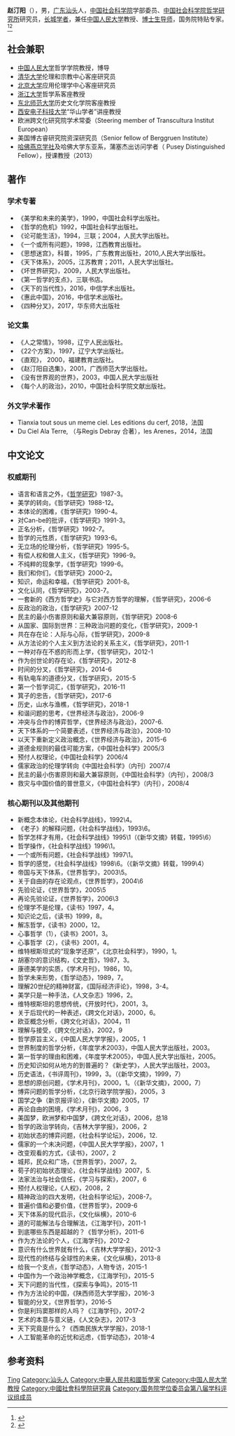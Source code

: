 '''赵汀阳'''（{{bd|1961年|}}），男，[[广东|广东]][[汕头|汕头]]人，[[中国社会科学院|中国社会科学院]]学部委员、[[中国社会科学院哲学研究所|中国社会科学院哲学研究所]]研究员，[[长城学者|长城学者]]，兼任[[中国人民大学|中国人民大学]]教授、[[博士生导师|博士生导师]]，国务院特贴专家。<ref>{{Cite web|title=赵汀阳|url=http://www.cssn.cn/zhx/zx_zrzl/201507/t20150715_2080759.shtml|accessdate=2019-06-14|work=中国社会科学网}}</ref><ref>{{Cite web|title=赵汀阳（研究员，中国社会科学院学部委员）|url=http://philosophy.cssn.cn/yjry/zgjzc/201812/t20181207_4789585.shtml|accessdate=2019-06-14|work=中国社会科学院哲学研究所|archive-date=2021-10-22|archive-url=https://web.archive.org/web/20211022014733/http://philosophy.cssn.cn/yjry/zgjzc/201812/t20181207_4789585.shtml|dead-url=no}}</ref>

== 社会兼职 ==
* [[中国人民大学|中国人民大学]]哲学学院教授，博导
* [[清华大学|清华大学]]伦理和宗教中心客座研究员
* [[北京大学|北京大学]]应用伦理学中心客座研究员
* [[浙江大学|浙江大学]]哲学系客座教授
* [[东北师范大学|东北师范大学]]历史文化学院客座教授
* [[西安电子科技大学|西安电子科技大学]]“华山学者”讲座教授
* 欧洲跨文化研究院学术常委（Steering member of Transcultura Institut European）
* 美国博古睿研究院资深研究员（Senior fellow of Berggruen Institute）
* [[哈佛燕京学社|哈佛燕京学社]]及哈佛大学东亚系，蒲塞杰出访问学者（ Pusey Distinguished Fellow），授课教授（2013）

== 著作 ==
===学术专著===
*《美学和未来的美学》，1990，中国社会科学出版社。
*《哲学的危机》1992，中国社会科学出版社。
*《论可能生活》，1994，三联；2004，人民大学出版社。
*《一个或所有问题》，1998，江西教育出版社。
*《思想迷宫》，科普，1995，广东教育出版社，2010,人民大学出版社。
*《天下体系》，2005，江苏教育；2011，人民大学出版社。
*《坏世界研究》，2009，人民大学出版社。
*《第一哲学的支点》，三联书店。
*《天下的当代性》，2016，中信学术出版社。
*《惠此中国》，2016，中信学术出版社。
*《四种分叉》，2017，华东师大出版社
===论文集===
*《人之常情》，1998，辽宁人民出版社。
*《22个方案》，1997，辽宁大学出版社。
*《直观》， 2000，福建教育出版社。
*《赵汀阳自选集》，2001，广西师范大学出版社。
*《没有世界观的世界》，2003，中国人民大学出版社
*《每个人的政治》，2010，中国社会科学院文献出版社。
===外文学术著作===
*Tianxia tout sous un meme ciel. Les editions du cerf, 2018，法国
*Du Ciel Ala Terre, （与Regis Debray 合著），les Arenes，2014，法国
==中文论文==
===权威期刊===
*语言和语言之外，《[[哲学研究_(刊物)|哲学研究]]》1987-3。
*美学的转向，《哲学研究》1988-12。
*本体论的困难，《哲学研究》1990-4。
*对Can-be的批评，《哲学研究》1991-3。
*正名分析，《哲学研究》1992-7。
*哲学的元性质，《哲学研究》1993-6。
*无立场的伦理分析，《哲学研究》1995-5。
*有偿人权和做人主义，《哲学研究》1996-9。
*不纯粹的现象学，《哲学研究》1999-6。
*我们和你们，《哲学研究》2000-2。
*知识，命运和幸福，《哲学研究》2001-8。
*文化认同，《哲学研究》，2003-7。
*一套新的《西方哲学史》与它对西方哲学的理解，《哲学研究》，2006-6
*反政治的政治，《哲学研究》2007-12
*民主的最小伤害原则和最大兼容原则，《哲学研究》2008-6
*从国家、国际到世界：三种政治问题的变化，《哲学研究》，2009-1
*共在存在论：人际与心际，《哲学研究》，2009-8
*从方法论的个人主义到方法论的关系主义，《哲学研究》，2011-1
*一种对存在不惑的形而上学，《哲学研究》，2012-1
*作为创世论的存在论，《哲学研究》，2012-8
*时间的分叉，《哲学研究》，2014-6
*有轨电车的道德分叉，《哲学研究》，2015-5
*第一个哲学词汇，《哲学研究》，2016-11
*箕子的忠告，《哲学研究》，2017-6
*历史，山水与渔樵，《哲学研究》，2018-1
*和谐问题的思考，《世界经济与政治》，2006-9
*冲突与合作的博弈哲学，《世界经济与政治》，2007-6.
*天下体系的一个简要表述，《世界经济与政治》，2008-10
*以天下重新定义政治概念，《世界经济与政治》，2015-6
*道德金规则的最佳可能方案，《中国社会科学》2005/3
*预付人权理论，《中国社会科学》2006/4
*儒家政治的伦理学转向《中国社会科学》（内刊）2007/4
*民主的最小伤害原则和最大兼容原则，《中国社会科学》（内刊），2008/3 
*救灾与中国价值的普世意义，《中国社会科学》（内刊），2008/4

===核心期刊以及其他期刊===
*新概念本体论，《社会科学战线》，1992\4。
*《老子》的解释问题，《社会科学战线》，1993\6。
*哲学怎样才有用，《社会科学战线》1995\1（《新华文摘》转载，1995\6）
*哲学操作，《社会科学战线》1996\1。
*一个或所有问题，《社会科学战线》1997\1。
*哲学的感觉，《社会科学战线》1998\6。（《新华文摘》转载，1999\4）
*帝国与天下体系，《世界哲学》，2003\5。
*关于自由的存在论观点，《世界哲学》，2004\6
*先验论证，《世界哲学》，2005\5
*再论先验论证，《世界哲学》，2006\3
*伦理学不是伦理，《读书》1997，4。
*知识论之后，《读书》1999，8。
*解冻哲学，《读书》2000，12。
*心事哲学（1），《读书》2001，3。
*心事哲学（2），《读书》2001，4。
*维特根斯坦式的“现象学还原”，《北京社会科学》，1990，1。
*胡塞尔的意识结构，《文史哲》，1987，3。
*康德美学的实质，《学术月刊》，1986，10。
*哲学未来形势，《哲学动态》，1989，7。
*理解20世纪的精神财富，《国际经济评论》，1998，3-4。
*美学只是一种手法，《人文杂志》1996，2。
*维特根斯坦的思想传统，《开放时代》，2001，3。
*关于后现代的一种表述，《跨文化对话》，2000，6。
*欧亚概念分析，《跨文化对话》，2004，11
*理解与接受，《跨文化对话》，2002，9
*哲学原旨主义，《中国人民大学学报》，2005，1
*世界制度的哲学分析，《年度学术2003》，中国人民大学出版社，2003。
*第一哲学的理由和困难，《年度学术2005》，中国人民大学出版社，2005。
*历史知识如何从地方的到普遍的？《新史学》，人民大学出版社，2003。
*历史语法，《书评周刊》，1999，3。（《新华文摘》，1999，7）
*思想的原创问题，《学术月刊》，2000，1。（《新华文摘》，2000，7）
*博弈问题的哲学分析，《北京行政学院学报》，2005，3
*国学之争（新京报评论），《新华文摘》2005，17
*再论自由的困境，《学术月刊》，2006，3
*美国梦，欧洲梦和中国梦，《跨文化对话》，2006，总18
*哲学的政治学转向，《吉林大学学报》，2006，2
*初始状态的博弈问题，《社会科学论坛》，2006，12.
*儒家的一个未决问题，《中国人民大学学报》，2007，1
*改变观看的方式，《读书》，2007，2
*城邦，民众和广场，《世界哲学》，2007，2。
*荀子的初始状态理论，《社会科学战线》2007，5.
*法家法治与社会信任，《学习与探索》，2007，6
*预付人权理论，《人权》，2008，2
*精神政治的四大发明，《社会科学论坛》，2008-7。
*普遍价值和必要价值，《世界哲学》，2009-6
*天下体系的现代启示，《文化纵横》，2010-6	
*道的可能解法与合理解法，《江海学刊》，2011-1
*到底哪些东西是超越的？《哲学分析》，2011-6
*作为方法论的个人，《江海学刊》，2012-2
*意识有什么世界就有什么，《吉林大学学报》，2012-3
*现代性的终结与全球性的未来，《文化纵横》，2013-8
*给我一个支点，《哲学动态》，人物专访，2015-1
*中国作为一个政治神学概念，《江海学刊》，2015-5
*天下问题的当代性，《探索与争鸣》，2015-11
*作为方法论的中国，《陕西师范大学学报》，2016-3
*智能的分叉，《世界哲学》，2016-5
*你是利玛窦那样的人吗？《江海学刊》，2017-2
*艺术的本意与意义链，《人文杂志》，2017-3
*天下究竟是什么？《西南民族大学学报》，2018-1
*人工智能革命的近忧和远虑，《哲学动态》，2018-4

== 参考资料 ==
{{reflist}}

{{中国社会科学院学部委员}}
{{国务院学位委员会第八届学科评议组/哲学}}

{{Authority control}}
{{DEFAULTSORT:Zhao赵}}
[[Category:赵姓|Ting]]
[[Category:汕头人|Category:汕头人]]
[[Category:中華人民共和國哲學家|Category:中華人民共和國哲學家]]
[[Category:中国人民大学教授|Category:中国人民大学教授]]
[[Category:中國社會科學院研究員|Category:中國社會科學院研究員]]
[[Category:国务院学位委员会第八届学科评议组成员|Category:国务院学位委员会第八届学科评议组成员]]